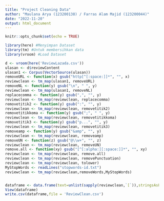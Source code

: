 ---
title: "Project Cleaning Data"
author: "Maulana Arya (123200138) / Farras Alam Majid (123200044)"
date: "2022-11-20"
output: html_document
---

```{r setup, include=FALSE}
knitr::opts_chunk$set(echo = TRUE)
```


```{r}

library(here) #Menyimpan Dataset
library(tm) #Untuk membersihkan data
library(vroom) #Load Dataset
```

```{r load dataset}
d <- vroom(here('ReviewLazada.csv'))
ulasan <- d$reviewContent
ulasan1 <- Corpus(VectorSource(ulasan))
removeURL <- function(x) gsub("http[^[:space:]]*", "", x)
reviewclean <- tm_map(ulasan1, removeURL)
removeNL <- function(y) gsub("\n", " ", y)
reviewclean <- tm_map(ulasan1, removeNL)
replacecomma <- function(y) gsub(",", "", y)
reviewclean <- tm_map(reviewclean, replacecomma)
removetitik2 <- function(y) gsub(":", "", y)
reviewclean <- tm_map(reviewclean, removetitik2)
removetitikkoma <- function(y) gsub(";", " ", y)
reviewclean <- tm_map(reviewclean, removetitikkoma)
removetitik3 <- function(y) gsub("p...", "", y)
reviewclean <- tm_map(reviewclean, removetitik3)
removeamp <- function(y) gsub("&amp", "", y)
reviewclean <- tm_map(reviewclean, removeamp)
removeUN <- function(z) gsub("@\\w+", "", z)
reviewclean <- tm_map(reviewclean, removeUN)
remove.all <- function(xy) gsub("[^[:alpha:][:space:]]*", "", xy)
reviewclean <- tm_map(reviewclean, remove.all)
reviewclean <- tm_map(reviewclean, removePunctuation)
reviewclean <- tm_map(reviewclean, tolower)
MyStopWords <- readLines("stopwords-id.txt")
reviewclean <- tm_map(reviewclean,removeWords,MyStopWords)


dataframe <- data.frame(text=unlist(sapply(reviewclean,`[`)),stringsAsFactors = F)
View(dataframe)
write.csv(dataframe,file = 'ReviewClean.csv')


```


